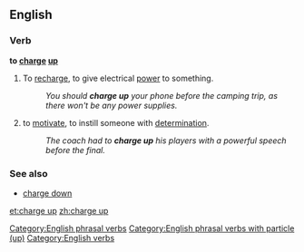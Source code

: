 ==English==

===Verb===
'''to [[charge]] [[up]]'''

# {{transitive}} To [[recharge]], to give electrical [[power]] to something.
#: ''You should '''charge up''' your phone before the camping trip, as there won't be any power supplies.''
# {{idiomatic}} to [[motivate]], to instill someone with [[determination]].
#: ''The coach had to '''charge up''' his players with a powerful speech before the final.''

===See also===
* [[charge down]]

[[Category:English phrasal verbs]]
[[Category:English phrasal verbs with particle (up)]]
[[Category:English verbs]]

[[et:charge up]]
[[zh:charge up]]